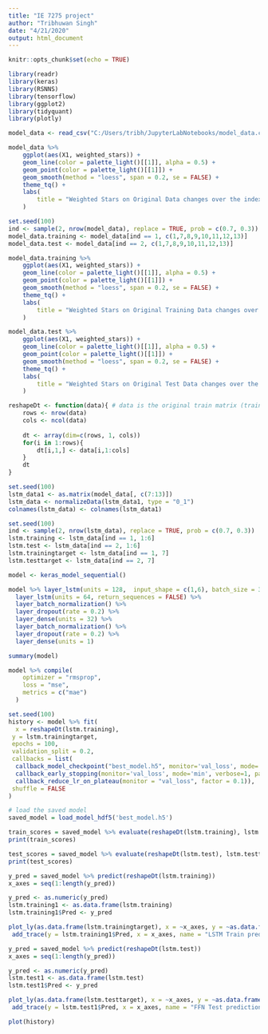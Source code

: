 ---
title: "IE 7275 project"
author: "Tribhuwan Singh"
date: "4/21/2020"
output: html_document
---

```{r setup, include=FALSE}
knitr::opts_chunk$set(echo = TRUE)
```

```{r}
library(readr)
library(keras)
library(RSNNS)
library(tensorflow)
library(ggplot2)
library(tidyquant)
library(plotly)
```

```{r}
model_data <- read_csv("C:/Users/tribh/JupyterLabNotebooks/model_data.csv") 
```

```{r}
model_data %>%
    ggplot(aes(X1, weighted_stars)) +
    geom_line(color = palette_light()[[1]], alpha = 0.5) +
    geom_point(color = palette_light()[[1]]) +
    geom_smooth(method = "loess", span = 0.2, se = FALSE) +
    theme_tq() +
    labs(
        title = "Weighted Stars on Original Data changes over the index"
    )
```

```{r}
set.seed(100)
ind <- sample(2, nrow(model_data), replace = TRUE, prob = c(0.7, 0.3))
model_data.training <- model_data[ind == 1, c(1,7,8,9,10,11,12,13)]
model_data.test <- model_data[ind == 2, c(1,7,8,9,10,11,12,13)]

model_data.training %>%
    ggplot(aes(X1, weighted_stars)) +
    geom_line(color = palette_light()[[1]], alpha = 0.5) +
    geom_point(color = palette_light()[[1]]) +
    geom_smooth(method = "loess", span = 0.2, se = FALSE) +
    theme_tq() +
    labs(
        title = "Weighted Stars on Original Training Data changes over the index"
    )

model_data.test %>%
    ggplot(aes(X1, weighted_stars)) +
    geom_line(color = palette_light()[[1]], alpha = 0.5) +
    geom_point(color = palette_light()[[1]]) +
    geom_smooth(method = "loess", span = 0.2, se = FALSE) +
    theme_tq() +
    labs(
        title = "Weighted Stars on Original Test Data changes over the index"
    )
```


```{r}
reshapeDt <- function(data){ # data is the original train matrix (training dataset)
    rows <- nrow(data)
    cols <- ncol(data)
    
    dt <- array(dim=c(rows, 1, cols))
    for(i in 1:rows){
        dt[i,1,] <- data[i,1:cols]
    }
    dt
}
```


```{r}
set.seed(100)
lstm_data1 <- as.matrix(model_data[, c(7:13)])
lstm_data <- normalizeData(lstm_data1, type = "0_1")
colnames(lstm_data) <- colnames(lstm_data1)

```

```{r}
set.seed(100)
ind <- sample(2, nrow(lstm_data), replace = TRUE, prob = c(0.7, 0.3))
lstm.training <- lstm_data[ind == 1, 1:6]
lstm.test <- lstm_data[ind == 2, 1:6]
lstm.trainingtarget <- lstm_data[ind == 1, 7]
lstm.testtarget <- lstm_data[ind == 2, 7]
```


```{r}
model <- keras_model_sequential()

model %>% layer_lstm(units = 128,  input_shape = c(1,6), batch_size = 32, return_sequences = TRUE) %>%
  layer_lstm(units = 64, return_sequences = FALSE) %>%
  layer_batch_normalization() %>%
  layer_dropout(rate = 0.2) %>%
  layer_dense(units = 32) %>%
  layer_batch_normalization() %>%
  layer_dropout(rate = 0.2) %>%
  layer_dense(units = 1)

summary(model)
```

```{r}
model %>% compile(
    optimizer = "rmsprop",
    loss = "mse", 
    metrics = c("mae")
  )
```


```{r}
set.seed(100)
history <- model %>% fit(
  x = reshapeDt(lstm.training),
 y = lstm.trainingtarget,
 epochs = 100,
 validation_split = 0.2,
 callbacks = list(
  callback_model_checkpoint("best_model.h5", monitor='val_loss', mode='min', verbose=1, save_best_only=TRUE),
  callback_early_stopping(monitor='val_loss', mode='min', verbose=1, patience=20),
  callback_reduce_lr_on_plateau(monitor = "val_loss", factor = 0.1)),
 shuffle = FALSE
)
```

```{r}
# load the saved model
saved_model = load_model_hdf5('best_model.h5') 
```

```{r}
train_scores = saved_model %>% evaluate(reshapeDt(lstm.training), lstm.trainingtarget, verbose = 0)
print(train_scores)
```


```{r}
test_scores = saved_model %>% evaluate(reshapeDt(lstm.test), lstm.testtarget, verbose = 0)
print(test_scores)
```



```{r}
y_pred = saved_model %>% predict(reshapeDt(lstm.training))
x_axes = seq(1:length(y_pred))
```


```{r}
y_pred <- as.numeric(y_pred)
lstm.training1 <- as.data.frame(lstm.training)
lstm.training1$Pred <- y_pred
```

```{r}
plot_ly(as.data.frame(lstm.trainingtarget), x = ~x_axes, y = ~as.data.frame(lstm.trainingtarget)[,1], type = "scatter", mode = "markers", color = ~lstm.training1$stars, name = "Actual Data") %>%
 add_trace(y = lstm.training1$Pred, x = x_axes, name = "LSTM Train prediction", mode = "lines")
```


```{r}
y_pred = saved_model %>% predict(reshapeDt(lstm.test))
x_axes = seq(1:length(y_pred))
```

```{r}
y_pred <- as.numeric(y_pred)
lstm.test1 <- as.data.frame(lstm.test)
lstm.test1$Pred <- y_pred
```

```{r}
plot_ly(as.data.frame(lstm.testtarget), x = ~x_axes, y = ~as.data.frame(lstm.testtarget)[,1], type = "scatter", mode = "markers", color = ~lstm.test1$stars, name = "Actual Data") %>%
 add_trace(y = lstm.test1$Pred, x = x_axes, name = "FFN Test prediction", mode = "lines")
```

```{r}
plot(history)
```




























